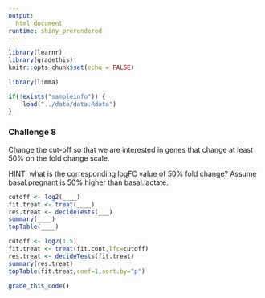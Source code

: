 ```yaml
---
output: 
  html_document
runtime: shiny_prerendered
---
```


```r
library(learnr)
library(gradethis)
knitr::opts_chunk$set(echo = FALSE)
```

```r
library(limma)
```

```r
if(!exists("sampleinfo")) {
    load("../data/data.Rdata")
}
```

### Challenge 8

Change the cut-off so that we are interested in genes that change at least 50\% on the fold change scale.

HINT: what is the corresponding logFC value of 50\% fold change? Assume basal.pregnant is 50\% higher than basal.lactate.

```r
cutoff <- log2(____)
fit.treat <- treat(____)
res.treat <- decideTests(___)
summary(____)
topTable(____)
```

```r
cutoff <- log2(1.5)
fit.treat <- treat(fit.cont,lfc=cutoff)
res.treat <- decideTests(fit.treat)
summary(res.treat)
topTable(fit.treat,coef=1,sort.by="p")
```

```r
grade_this_code()
```

<br>

